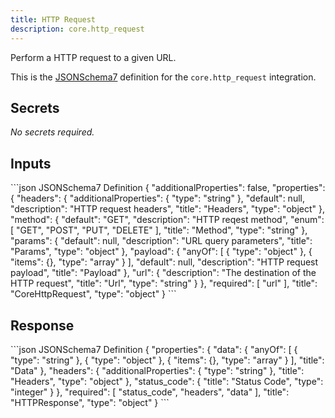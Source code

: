 ```yaml
---
title: HTTP Request
description: core.http_request
---
```


Perform a HTTP request to a given URL.

This is the [JSONSchema7](https://json-schema.org/draft-07/json-schema-release-notes) definition for the `core.http_request` integration.


## Secrets
_No secrets required._

## Inputs

<CodeGroup>
```json JSONSchema7 Definition
{
    "additionalProperties": false,
    "properties": {
        "headers": {
            "additionalProperties": {
                "type": "string"
            },
            "default": null,
            "description": "HTTP request headers",
            "title": "Headers",
            "type": "object"
        },
        "method": {
            "default": "GET",
            "description": "HTTP reqest method",
            "enum": [
                "GET",
                "POST",
                "PUT",
                "DELETE"
            ],
            "title": "Method",
            "type": "string"
        },
        "params": {
            "default": null,
            "description": "URL query parameters",
            "title": "Params",
            "type": "object"
        },
        "payload": {
            "anyOf": [
                {
                    "type": "object"
                },
                {
                    "items": {},
                    "type": "array"
                }
            ],
            "default": null,
            "description": "HTTP request payload",
            "title": "Payload"
        },
        "url": {
            "description": "The destination of the HTTP request",
            "title": "Url",
            "type": "string"
        }
    },
    "required": [
        "url"
    ],
    "title": "CoreHttpRequest",
    "type": "object"
}
```

</CodeGroup>

## Response

<CodeGroup>
```json JSONSchema7 Definition
{
    "properties": {
        "data": {
            "anyOf": [
                {
                    "type": "string"
                },
                {
                    "type": "object"
                },
                {
                    "items": {},
                    "type": "array"
                }
            ],
            "title": "Data"
        },
        "headers": {
            "additionalProperties": {
                "type": "string"
            },
            "title": "Headers",
            "type": "object"
        },
        "status_code": {
            "title": "Status Code",
            "type": "integer"
        }
    },
    "required": [
        "status_code",
        "headers",
        "data"
    ],
    "title": "HTTPResponse",
    "type": "object"
}
```

</CodeGroup>
